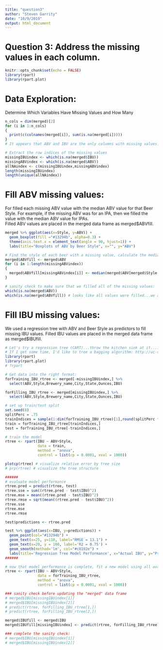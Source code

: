 ```yaml
---
title: "question3"
author: "Steven Garrity"
date: "10/9/2019"
output: html_document
---
```


# Question 3: Address the missing values in each column.
```r
knitr::opts_chunk$set(echo = FALSE)
library(rpart)
library(rpart.plot)
```

# Data Exploration:
Determine Which Variables Have Missing Values and How Many
```r
n_cols = dim(merged)[2]
for (i in 1:n_cols)
{
  print(c(colnames(merged[i]), sum(is.na(merged[i]))))
}
# It appears that ABV and IBU are the only columns with missing values.

# Extract the row indices of the missing values
missingIBUindex <- which(is.na(merged$IBU))
missingABVindex <- which(is.na(merged$ABV))
allNAindex <- c(missingIBUindex,missingABVindex)
length(missingIBUindex)
length(unique(allNAindex)) 
```

# Fill ABV missing values:
For filled each missing ABV value with the median ABV value for that Beer Style. For example, if the missing ABV was for an IPA, then we filled the value with the median ABV value for IPAs.                
Filled ABV values are placed in the merged data frame as merged$ABVfill.
```r
merged %>% ggplot(aes(x=Style, y=ABV)) +
  geom_boxplot(fill ="#13294b", alpha=0.3) +
  theme(axis.text.x = element_text(angle = 90, hjust=1)) +
  labs(title="Boxplots of ABV by Beer Style", x="", y="ABV")

# Find the style of each beer with a missing value, calculate the median ABV for that style of beer, and fill the missing value with the median for that style. Filled IBU values are placed into the "merged" dataset as merged$IBUfill.
merged$ABVfill <- merged$ABV
for (i in 1:length(missingABVindex))
{
  merged$ABVfill[missingABVindex[i]] <- median(merged$ABV[merged$Style == merged$Style[missingABVindex[i]]],na.rm = TRUE)
}

# sanity check to make sure that we filled all of the missing values:
which(is.na(merged$ABV))
which(is.na(merged$ABVfill)) # looks like all values were filled...we are good to proceed
```

# Fill IBU missing values: 
We used a regression tree with ABV and Beer Style as predictors to fill missing IBU values.
Filled IBU values are placed in the merged data frame as merged$IBUfill.
```r
# Let's try a regression tree (CART)...throw the kitchen sink at it...:)
# If I get some time, I'd like to tree a bagging algorithm: http://uc-r.github.io/regression_trees
library(rpart)
library(rpart.plot)
# ?rpart

# Get data into the right format:
forTraining_IBU_rtree <- merged[-missingIBUindex,] %>% 
  select(ABV,Style,Brewery_name,City,State,Ounces,IBU)

forFilling_IBU_rtree <- merged[missingIBUindex,] %>% 
  select(ABV,Style,Brewery_name,City,State,Ounces,IBU)

# set up train/test split
set.seed(8)
splitPerc = .75
trainIndices = sample(1:dim(forTraining_IBU_rtree)[1],round(splitPerc * dim(forTraining_IBU_rtree)[1]))
train = forTraining_IBU_rtree[trainIndices,]
test = forTraining_IBU_rtree[-trainIndices,]

# train the model
rtree <- rpart(IBU ~ ABV+Style, 
               data = train,
               method = "anova",
               control = list(cp = 0.0001, xval = 1000))

plotcp(rtree) # visualize relative error by tree size
# prp(rtree) # visualize the tree structure

######
# evaluate model performance
rtree.pred = predict(rtree, test)
rtree.sse = sum((rtree.pred - test$IBU)^2)
rtree.mse = mean((rtree.pred - test$IBU)^2)
rtree.rmse = sqrt(mean((rtree.pred - test$IBU)^2))
rtree.sse
rtree.mse
rtree.rmse

test$predictions <- rtree.pred

test %>% ggplot(aes(x=IBU, y=predictions)) +
  geom_point(col="#13294b") +
  geom_text(x=25, y=110, label="RMSE = 13.1") +
  geom_text(x=20, y = 100, label='R2 = 0.75') +
  geom_smooth(method='lm', col="#c8102e") +
  labs(title='Regression Tree Model Performance', x="Actual IBU", y="Predicted IBU")
######

# now that model performance is complete, fit a new model using all available data. This model will be used to fill IBU values.
rtree <- rpart(IBU ~ ABV+Style, 
               data = forTraining_IBU_rtree,
               method = "anova",
               control = list(cp = 0.0001, xval = 1000))

### sanity check before updating the "merged" data frame
# merged$IBU[missingIBUindex[1]]
# merged$IBU[missingIBUindex[2]]
# predict(rtree, forFilling_IBU_rtree[1,])
# predict(rtree, forFilling_IBU_rtree[2,])

merged$IBUfill <- merged$IBU
merged$IBUfill[missingIBUindex] <- predict(rtree, forFilling_IBU_rtree)

### complete the sanity check:
# merged$IBU[missingIBUindex[1]]
# merged$IBU[missingIBUindex[2]]
```

